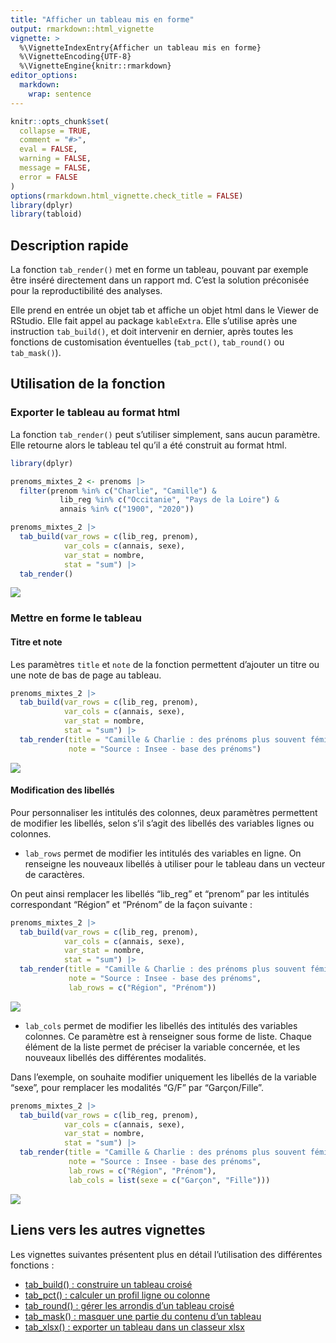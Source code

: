 ```yaml
---
title: "Afficher un tableau mis en forme"
output: rmarkdown::html_vignette
vignette: >
  %\VignetteIndexEntry{Afficher un tableau mis en forme}
  %\VignetteEncoding{UTF-8}
  %\VignetteEngine{knitr::rmarkdown}
editor_options: 
  markdown: 
    wrap: sentence
---
```


```r
knitr::opts_chunk$set(
  collapse = TRUE,
  comment = "#>",
  eval = FALSE,
  warning = FALSE,
  message = FALSE,
  error = FALSE
)
options(rmarkdown.html_vignette.check_title = FALSE)
library(dplyr)
library(tabloid)
```

## Description rapide

La fonction `tab_render()` met en forme un tableau, pouvant par exemple être inséré directement dans un rapport md. C'est la solution préconisée pour la reproductibilité des analyses.

Elle prend en entrée un objet tab et affiche un objet html dans le Viewer de RStudio. Elle fait appel au package `kableExtra`. Elle s'utilise après une instruction `tab_build()`, et doit intervenir en dernier, après toutes les fonctions de customisation éventuelles (`tab_pct()`, `tab_round()` ou `tab_mask()`).

<!-- L'utilisateur peut choisir entre `tab_render()` ou `tab_xlsx()`, selon sa préférence ou son cas de figure. -->


## Utilisation de la fonction

### Exporter le tableau au format html

La fonction `tab_render()` peut s'utiliser simplement, sans aucun paramètre. Elle retourne alors le tableau tel qu'il a été construit au format html.

```r
library(dplyr)

prenoms_mixtes_2 <- prenoms |>
  filter(prenom %in% c("Charlie", "Camille") & 
           lib_reg %in% c("Occitanie", "Pays de la Loire") & 
           annais %in% c("1900", "2020"))

prenoms_mixtes_2 |>
  tab_build(var_rows = c(lib_reg, prenom),
            var_cols = c(annais, sexe),
            var_stat = nombre,
            stat = "sum") |> 
  tab_render()
```


![](images/tab_render.png)


### Mettre en forme le tableau

#### Titre et note

Les paramètres `title` et `note` de la fonction permettent d'ajouter un titre ou une note de bas de page au tableau. 

```r
prenoms_mixtes_2 |>
  tab_build(var_rows = c(lib_reg, prenom),
            var_cols = c(annais, sexe),
            var_stat = nombre,
            stat = "sum") |> 
  tab_render(title = "Camille & Charlie : des prénoms plus souvent féminins en 2020 qu'en 1900",
             note = "Source : Insee - base des prénoms")
```

![](images/tab_render_title.png)

#### Modification des libellés

Pour personnaliser les intitulés des colonnes, deux paramètres permettent de modifier les libellés, selon s'il s'agit des libellés des variables lignes ou colonnes.

- `lab_rows` permet de modifier les intitulés des variables en ligne. On renseigne les nouveaux libellés à utiliser pour le tableau dans un vecteur de caractères.

On peut ainsi remplacer les libellés "lib_reg" et "prenom" par les intitulés correspondant "Région" et "Prénom" de la façon suivante :

```r
prenoms_mixtes_2 |>
  tab_build(var_rows = c(lib_reg, prenom),
            var_cols = c(annais, sexe),
            var_stat = nombre,
            stat = "sum") |> 
  tab_render(title = "Camille & Charlie : des prénoms plus souvent féminins en 2020 qu'en 1900",
             note = "Source : Insee - base des prénoms",
             lab_rows = c("Région", "Prénom"))
```

![](images/tab_render_rows.png)

- `lab_cols` permet de modifier les libellés des intitulés des variables colonnes. Ce paramètre est à renseigner sous forme de liste. Chaque élément de la liste permet de préciser la variable concernée, et les nouveaux libellés des différentes modalités.

Dans l'exemple, on souhaite modifier uniquement les libellés de la variable "sexe", pour remplacer les modalités "G/F" par "Garçon/Fille". 

```r
prenoms_mixtes_2 |>
  tab_build(var_rows = c(lib_reg, prenom),
            var_cols = c(annais, sexe),
            var_stat = nombre,
            stat = "sum") |> 
  tab_render(title = "Camille & Charlie : des prénoms plus souvent féminins en 2020 qu'en 1900",
             note = "Source : Insee - base des prénoms",
             lab_rows = c("Région", "Prénom"),
             lab_cols = list(sexe = c("Garçon", "Fille")))
```

![](images/tab_render_cols.png)

## Liens vers les autres vignettes

Les vignettes suivantes présentent plus en détail l'utilisation des différentes fonctions :

-   [tab_build() : construire un tableau croisé](http://espace-charges-etudes.gitlab-pages.insee.fr/boite-outils/tableaux/articles/bb_creer_tableau_croise.html)
-   [tab_pct() : calculer un profil ligne ou colonne](http://espace-charges-etudes.gitlab-pages.insee.fr/boite-outils/tableaux/articles/cc_calculer_profil_ligne_colonne.html)
-   [tab_round() : gérer les arrondis d'un tableau croisé](http://espace-charges-etudes.gitlab-pages.insee.fr/boite-outils/tableaux/articles/dd_arrondir_tableau.html)
-   [tab_mask() : masquer une partie du contenu d'un tableau](http://espace-charges-etudes.gitlab-pages.insee.fr/boite-outils/tableaux/articles/ee_masquer_partie_contenu_tableau.html)
-   [tab_xlsx() : exporter un tableau dans un classeur xlsx](http://espace-charges-etudes.gitlab-pages.insee.fr/boite-outils/tableaux/articles/gg_exporter_joli_tableau_xlsx.html)

